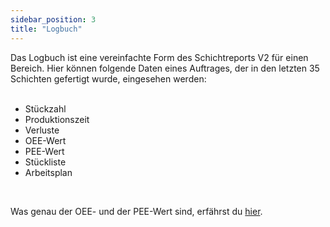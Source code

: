 ```yaml
---
sidebar_position: 3
title: "Logbuch"
---
```



<div className="background-container">
Das Logbuch ist eine vereinfachte Form des Schichtreports V2 für einen Bereich.
Hier können folgende Daten eines Auftrages, der in den letzten 35 Schichten gefertigt wurde, eingesehen werden: <br/><br/>

- Stückzahl
- Produktionszeit
- Verluste
- OEE-Wert
- PEE-Wert
- Stückliste 
- Arbeitsplan

<br/>

Was genau der OEE- und der PEE-Wert sind, erfährst du [hier](../fertigung/areas/reporting/schichtreport-v2.mdx#oee---overall-equipment-effectiveness).
</div>
<br/>

<div className="background-container">
    <LogbookCarousel/>
</div>
